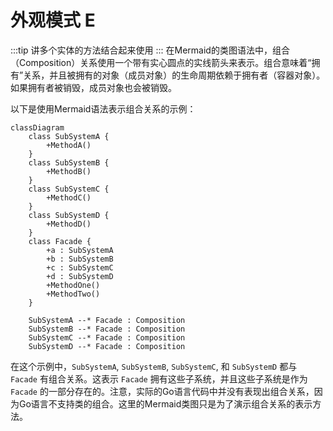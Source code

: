 # 外观模式 E

:::tip
讲多个实体的方法结合起来使用
:::
在Mermaid的类图语法中，组合（Composition）关系使用一个带有实心圆点的实线箭头来表示。组合意味着“拥有”关系，并且被拥有的对象（成员对象）的生命周期依赖于拥有者（容器对象）。如果拥有者被销毁，成员对象也会被销毁。

以下是使用Mermaid语法表示组合关系的示例：

```mermaid
classDiagram
    class SubSystemA {
        +MethodA()
    }
    class SubSystemB {
        +MethodB()
    }
    class SubSystemC {
        +MethodC()
    }
    class SubSystemD {
        +MethodD()
    }
    class Facade {
        +a : SubSystemA
        +b : SubSystemB
        +c : SubSystemC
        +d : SubSystemD
        +MethodOne()
        +MethodTwo()
    }
    
    SubSystemA --* Facade : Composition
    SubSystemB --* Facade : Composition
    SubSystemC --* Facade : Composition
    SubSystemD --* Facade : Composition
```

在这个示例中，`SubSystemA`, `SubSystemB`, `SubSystemC`, 和 `SubSystemD` 都与 `Facade` 有组合关系。这表示 `Facade` 拥有这些子系统，并且这些子系统是作为 `Facade` 的一部分存在的。注意，实际的Go语言代码中并没有表现出组合关系，因为Go语言不支持类的组合。这里的Mermaid类图只是为了演示组合关系的表示方法。
